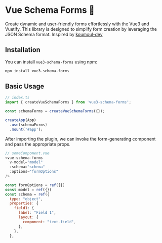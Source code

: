 
<Meta
  title="Vue Schema Forms"
/>

# Vue Schema Forms 🚀

Create dynamic and user-friendly forms effortlessly with the Vue3 and Vuetify.
This library is designed to simplify form creation by leveraging the JSON Schema format. Inspired by [koumoul-dev](https://koumoul-dev.github.io/vuetify-jsonschema-form/latest/)


## Installation

You can install `vue3-schema-forms` using npm:

```bash
npm install vue3-schema-forms
```

## Basic Usage

```javascript
// index.ts
import { createVueSchemaForms } from 'vue3-schema-forms';

const schemaForms = createVueSchemaForms({});

createApp(App)
  .use(schemaForms)
  .mount('#app');
```

After importing the plugin, we can invoke the form-generating component and pass the appropriate props.

```javascript
// someComponent.vue
<vue-schema-forms
  v-model="model"
  :schema="schema"
  :options="formOptions"
/>

const formOptions = ref({})
const model = ref({})
const schema = ref({
  type: "object",
  properties: {
    field1: {
      label: "Field 1",
      layout: {
        component: "text-field",
      },
    },
  },
```
